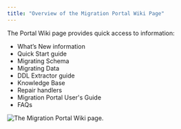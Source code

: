 ```yaml
---
title: "Overview of the Migration Portal Wiki Page"
---
```


<div id="mp_overview_wiki" class="registered_link"></div>




The Portal Wiki page provides quick access to information:

-   What’s New information
-   Quick Start guide
-   Migrating Schema
-   Migrating Data
-   DDL Extractor guide
-   Knowledge Base
-   Repair handlers
-   Migration Portal User's Guide
-   FAQs

![*The Migration Portal Wiki page.*](../images/mp_overview_wiki.png)
